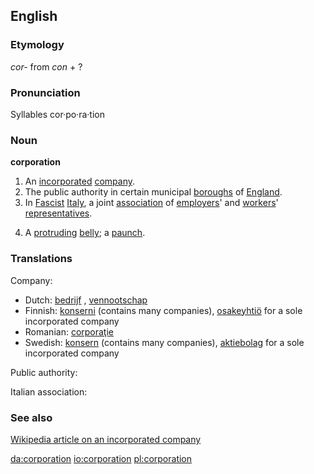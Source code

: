 ==English==

===Etymology===
{{Lat}} ''cor-'' from ''con'' + ?

===Pronunciation===
Syllables
cor·po·ra·tion

===Noun===
'''corporation'''

#An [[incorporated]] [[company]].
#The public authority in certain municipal [[boroughs]] of [[England]].
#In [[Fascist]] [[Italy]], a joint [[association]] of [[employers]]' and [[workers]]' [[representatives]].
# {{US}} {{slang}} A [[protruding]] [[belly]]; a [[paunch]].

===Translations===
Company:

*Dutch: [[bedrijf]] {{n}}, [[vennootschap]] {{n}}
*Finnish: [[konserni]] (contains many companies), [[osakeyhtiö]] for a sole incorporated company
*Romanian: [[corporaţie]] {{f}}
*Swedish: [[konsern]] (contains many companies), [[aktiebolag]] for a sole incorporated company

Public authority:

Italian association:

===See also===
[[w:corporation|Wikipedia article on an incorporated company]]

[[da:corporation]]
[[io:corporation]]
[[pl:corporation]]